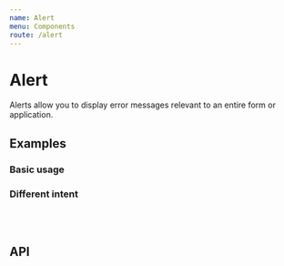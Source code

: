 ```yaml
---
name: Alert
menu: Components
route: /alert
---
```



# Alert

Alerts allow you to display error messages relevant to an entire form or application.

## Examples

### Basic usage

<Playground>
  <Alert intent='error' message='Something went wrong.' />
</Playground>

### Different intent

<Playground>
  <Alert intent='success' message='This went great!' />
  <br />
  <Alert intent='warning' message='I would like to warn you.' />
  <br />
  <Alert intent='error' message='Something went wrong.' />
</Playground>

## API

<Props of={Alert} />
